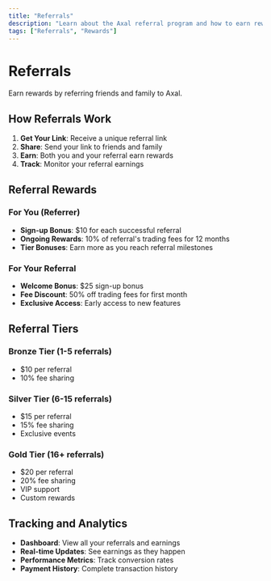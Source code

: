 ```yaml
---
title: "Referrals"
description: "Learn about the Axal referral program and how to earn rewards"
tags: ["Referrals", "Rewards"]
---
```


# Referrals

Earn rewards by referring friends and family to Axal.

## How Referrals Work

1. **Get Your Link**: Receive a unique referral link
2. **Share**: Send your link to friends and family
3. **Earn**: Both you and your referral earn rewards
4. **Track**: Monitor your referral earnings

## Referral Rewards

### For You (Referrer)
- **Sign-up Bonus**: $10 for each successful referral
- **Ongoing Rewards**: 10% of referral's trading fees for 12 months
- **Tier Bonuses**: Earn more as you reach referral milestones

### For Your Referral
- **Welcome Bonus**: $25 sign-up bonus
- **Fee Discount**: 50% off trading fees for first month
- **Exclusive Access**: Early access to new features

## Referral Tiers

### Bronze Tier (1-5 referrals)
- $10 per referral
- 10% fee sharing

### Silver Tier (6-15 referrals)
- $15 per referral
- 15% fee sharing
- Exclusive events

### Gold Tier (16+ referrals)
- $20 per referral
- 20% fee sharing
- VIP support
- Custom rewards

## Tracking and Analytics

- **Dashboard**: View all your referrals and earnings
- **Real-time Updates**: See earnings as they happen
- **Performance Metrics**: Track conversion rates
- **Payment History**: Complete transaction history
